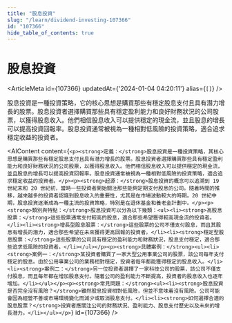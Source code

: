 ```yaml
---
title: "股息投資"
slug: "/learn/dividend-investing-107366"
id: "107366"
hide_table_of_contents: true
---
```



# 股息投資

<ArticleMeta id={107366} updatedAt={'2024-01-04 04:20:11'} alias={`[]`} />
<div className='border-solid border-b border-t-0 my-4 border-[var(--ifm-color-gray-300)]' />

股息投資是一種投資策略，它的核心思想是購買那些有穩定股息支付且具有潛力增長的股票。股息投資者選擇購買那些具有穩定盈利能力和良好財務狀況的公司股票，以獲得股息收入。他們相信股息收入可以提供穩定的現金流，並且股息的增長可以提高投資回報率。股息投資通常被視為一種相對低風險的投資策略，適合追求穩定收益的投資者。

<AIContent content={`<p><strong>定義：</strong>股息投資是一種投資策略，其核心思想是購買那些有穩定股息支付且具有潛力增長的股票。股息投資者選擇購買那些具有穩定盈利能力和良好財務狀況的公司股票，以獲得股息收入。他們相信股息收入可以提供穩定的現金流，並且股息的增長可以提高投資回報率。股息投資通常被視為一種相對低風險的投資策略，適合追求穩定收益的投資者。</p><p><strong>起源：</strong>股息投資的概念可以追溯到 19 世紀末和 20 世紀初，當時一些投資者開始關注那些能夠定期支付股息的公司。隨着時間的推移，越來越多的投資者認識到股息收入的重要性，尤其是在市場波動較大的時期。20 世紀中期，股息投資逐漸成為一種主流的投資策略，特別是在退休基金和養老金計劃中。</p><p><strong>類別與特點：</strong>股息投資可以分為以下幾類：<ul><li><strong>高股息股票：</strong>這些股票通常支付較高的股息，適合那些希望獲得較高現金流的投資者。</li><li><strong>增長型股息股票：</strong>這些股票的公司不僅支付股息，而且其股息有增長的潛力，適合那些希望在未來獲得更高回報的投資者。</li><li><strong>穩定型股息股票：</strong>這些股票的公司具有穩定的盈利能力和財務狀況，股息支付穩定，適合那些追求低風險的投資者。</li></ul></p><p><strong>具體案例：</strong><ul><li><strong>案例一：</strong>某投資者購買了一家大型公用事業公司的股票，該公司每年支付穩定的股息。由於公用事業公司的業務相對穩定，投資者每年都能獲得穩定的股息收入。</li><li><strong>案例二：</strong>另一位投資者選擇了一家科技公司的股票，該公司不僅支付股息，而且每年都在增加股息支付。隨着公司的盈利能力不斷提高，投資者的股息收入也逐年增加。</li></ul></p><p><strong>常見問題：</strong><ul><li><strong>股息投資是否完全沒有風險？</strong>雖然股息投資相對低風險，但並不意味着沒有風險。公司可能會因為經營不善或市場環境變化而減少或取消股息支付。</li><li><strong>如何選擇合適的股息股票？</strong>投資者應關注公司的財務狀況、盈利能力、股息支付歷史以及未來的增長潛力。</li></ul></p>`} id={107366} />
